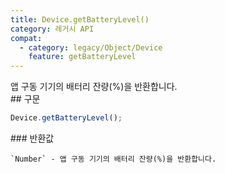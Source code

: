 ```yaml
---
title: Device.getBatteryLevel()
category: 레거시 API
compat:
  - category: legacy/Object/Device
    feature: getBatteryLevel
---
```


<Section>
  앱 구동 기기의 배터리 잔량(%)을 반환합니다.
</Section>
<Section>
  ## 구문

  ~~~js
  Device.getBatteryLevel();
  ~~~

  <Section>
    ### 반환값

    `Number` - 앱 구동 기기의 배터리 잔량(%)을 반환합니다.
  </Section>
</Section>
